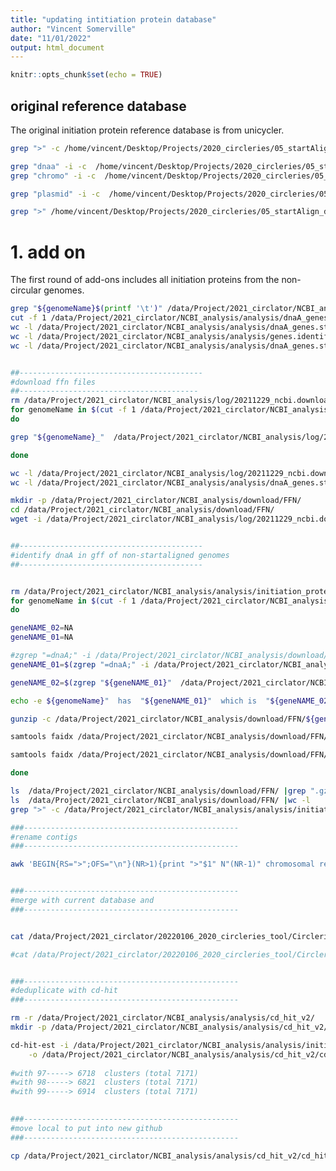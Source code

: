 ```yaml
---
title: "updating intitiation protein database"
author: "Vincent Somerville"
date: "11/01/2022"
output: html_document
---
```


```r
knitr::opts_chunk$set(echo = TRUE)
```

## original reference database 

The original initiation protein reference database is from unicycler. 

```bash
grep ">" -c /home/vincent/Desktop/Projects/2020_circleries/05_startAlign_data/starting_genes.fasta

grep "dnaa" -i -c  /home/vincent/Desktop/Projects/2020_circleries/05_startAlign_data/starting_genes.fasta
grep "chromo" -i -c  /home/vincent/Desktop/Projects/2020_circleries/05_startAlign_data/starting_genes.fasta

grep "plasmid" -i -c  /home/vincent/Desktop/Projects/2020_circleries/05_startAlign_data/starting_genes.fasta

grep ">" /home/vincent/Desktop/Projects/2020_circleries/05_startAlign_data/starting_genes.fasta

```


# 1. add on

The first round of add-ons includes all initiation proteins from the non-circular genomes. 

```bash


grep "${genomeName}$(printf '\t')" /data/Project/2021_circlator/NCBI_analysis/log/20211229_ncbi.txt
cut -f 1 /data/Project/2021_circlator/NCBI_analysis/analysis/dnaA_genes.stats.Complete_Genome_non_circular 
wc -l /data/Project/2021_circlator/NCBI_analysis/analysis/dnaA_genes.stats.Complete_Genome_non_circular 
wc -l /data/Project/2021_circlator/NCBI_analysis/analysis/genes.identified.Complete_Genome
wc -l /data/Project/2021_circlator/NCBI_analysis/analysis/dnaA_genes.stats.Complete_Genome


##-----------------------------------------
#download ffn files
##----------------------------------------
rm /data/Project/2021_circlator/NCBI_analysis/log/20211229_ncbi.download_Complete_Genome_genes
for genomeName in $(cut -f 1 /data/Project/2021_circlator/NCBI_analysis/analysis/dnaA_genes.stats.Complete_Genome_non_circular )
do

grep "${genomeName}_"  /data/Project/2021_circlator/NCBI_analysis/log/20211229_ncbi.download_Complete_Genome |sed 's/_genomic.gff.gz/_cds_from_genomic.fna.gz/g' >>  /data/Project/2021_circlator/NCBI_analysis/log/20211229_ncbi.download_Complete_Genome_genes

done 

wc -l /data/Project/2021_circlator/NCBI_analysis/log/20211229_ncbi.download_Complete_Genome_genes
wc -l /data/Project/2021_circlator/NCBI_analysis/analysis/dnaA_genes.stats.Complete_Genome_non_circular 

mkdir -p /data/Project/2021_circlator/NCBI_analysis/download/FFN/
cd /data/Project/2021_circlator/NCBI_analysis/download/FFN/
wget -i /data/Project/2021_circlator/NCBI_analysis/log/20211229_ncbi.download_Complete_Genome_genes


##-----------------------------------------
#identify dnaA in gff of non-startaligned genomes
##-----------------------------------------


rm /data/Project/2021_circlator/NCBI_analysis/analysis/initiation_proteins_nonCirculargenomes.fna
for genomeName in $(cut -f 1 /data/Project/2021_circlator/NCBI_analysis/analysis/dnaA_genes.stats.Complete_Genome_non_circular )
do

geneNAME_02=NA
geneNAME_01=NA

#zgrep "=dnaA;" -i /data/Project/2021_circlator/NCBI_analysis/download/gff/${genomeName}_*gff.gz | awk '{if($2=="RefSeq")print $0}' #>> /data/Project/2021_circlator/NCBI_analysis/analysis/genes.identified.Complete_Genome
geneNAME_01=$(zgrep "=dnaA;" -i /data/Project/2021_circlator/NCBI_analysis/download/gff/${genomeName}_*gff.gz | awk '{if($2=="RefSeq")print $0}' |cut -f 9 |cut -d ';' -f 1 |sed 's/ID=gene-//g')

geneNAME_02=$(zgrep "${geneNAME_01}"  /data/Project/2021_circlator/NCBI_analysis/download/FFN/${genomeName}_*fna.gz |cut -d ' ' -f 1 |sed 's/>//g')

echo -e ${genomeName}"  has  "${geneNAME_01}"  which is  "${geneNAME_02}

gunzip -c /data/Project/2021_circlator/NCBI_analysis/download/FFN/${genomeName}_cds_from_genomic.fna.gz > /data/Project/2021_circlator/NCBI_analysis/download/FFN/${genomeName}_cds_from_genomic.fna

samtools faidx /data/Project/2021_circlator/NCBI_analysis/download/FFN/${genomeName}_cds_from_genomic.fna

samtools faidx /data/Project/2021_circlator/NCBI_analysis/download/FFN/${genomeName}_cds_from_genomic.fna ${geneNAME_02} >> /data/Project/2021_circlator/NCBI_analysis/analysis/initiation_proteins_nonCirculargenomes.fna

done

ls  /data/Project/2021_circlator/NCBI_analysis/download/FFN/ |grep ".gz" |wc -l 
ls  /data/Project/2021_circlator/NCBI_analysis/download/FFN/ |wc -l 
grep ">" -c /data/Project/2021_circlator/NCBI_analysis/analysis/initiation_proteins_nonCirculargenomes.fna

###------------------------------------------------
#rename contigs
###------------------------------------------------

awk 'BEGIN{RS=">";OFS="\n"}(NR>1){print ">"$1" N"(NR-1)" chromosomal replication initiator protein DnaA\n";$1="";print $0}' /data/Project/2021_circlator/NCBI_analysis/analysis/initiation_proteins_nonCirculargenomes.fna | awk '$0' > /data/Project/2021_circlator/NCBI_analysis/analysis/initiation_proteins_nonCirculargenomes_renamed.fna


###------------------------------------------------
#merge with current database and 
###------------------------------------------------


cat /data/Project/2021_circlator/20220106_2020_circleries_tool/Circleries/05_startAlign_data/starting_genes.fasta /data/Project/2021_circlator/NCBI_analysis/analysis/initiation_proteins_nonCirculargenomes_renamed.fna > /data/Project/2021_circlator/NCBI_analysis/analysis/initiation_proteins_nonCirculargenomes_extended.fna

#cat /data/Project/2021_circlator/20220106_2020_circleries_tool/Circleries/05_startAlign_data/starting_genes.fasta > /data/Project/2021_circlator/NCBI_analysis/analysis/initiation_proteins_nonCirculargenomes_extended.fna


###------------------------------------------------
#deduplicate with cd-hit
###------------------------------------------------

rm -r /data/Project/2021_circlator/NCBI_analysis/analysis/cd_hit_v2/
mkdir -p /data/Project/2021_circlator/NCBI_analysis/analysis/cd_hit_v2/

cd-hit-est -i /data/Project/2021_circlator/NCBI_analysis/analysis/initiation_proteins_nonCirculargenomes_extended.fna \
    -o /data/Project/2021_circlator/NCBI_analysis/analysis/cd_hit_v2/cd_hit_initiation_proteins_v2 -c 0.98 -M 30000 -T 30 
    
#with 97-----> 6718  clusters (total 7171)    
#with 98-----> 6821  clusters (total 7171)    
#with 99-----> 6914  clusters (total 7171)    

    
###------------------------------------------------
#move local to put into new github
###------------------------------------------------

cp /data/Project/2021_circlator/NCBI_analysis/analysis/cd_hit_v2/cd_hit_initiation_proteins_v2 /data/Project/2021_circlator/NCBI_analysis/analysis/cd_hit_v2/starting_genes_v2.fasta




```

